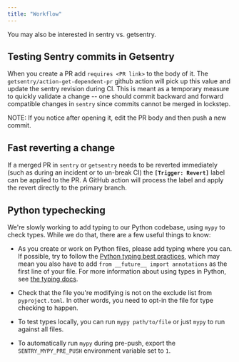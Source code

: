 ```yaml
---
title: "Workflow"
---
```


You may also be interested in <Link to="/sentry-vs-getsentry/">sentry vs. getsentry</Link>.


## Testing Sentry commits in Getsentry

When you create a PR add `requires <PR link>`
to the body of it. The `getsentry/action-get-dependent-pr` github action will
pick up this value and update the sentry revision during CI.  This is meant as
a temporary measure to quickly validate a change -- one should commit backward
and forward compatible changes in `sentry` since commits cannot be merged in
lockstep.

NOTE: If you notice after opening it, edit the PR body and then push a new commit.

## Fast reverting a change

If a merged PR in `sentry` or `getsentry` needs to be reverted immediately
(such as during an incident or to un-break CI) the **`[Trigger: Revert]`**
label can be applied to the PR.  A GitHub action will process the label and
apply the revert directly to the primary branch.

## Python typechecking

We're slowly working to add typing to our Python codebase, using `mypy` to check types. While we do that, there are a few useful things to know:

- As you create or work on Python files, please add typing where you can. If possible, try to follow the [Python typing best practices](https://typing.readthedocs.io/en/latest/source/best_practices.html), which may mean you also have to add `from __future__ import annotations` as the first line of your file. For more information about using types in Python, see [the typing docs](https://typing.readthedocs.io/en/latest/index.html).

- Check that the file you're modifying is not on the exclude list from `pyproject.toml`. In other words, you need to opt-in the file for type checking to happen.

- To test types locally, you can run `mypy path/to/file` or just `mypy` to run against all files.

- To automatically run `mypy` during pre-push, export the `SENTRY_MYPY_PRE_PUSH` environment variable set to `1`.
